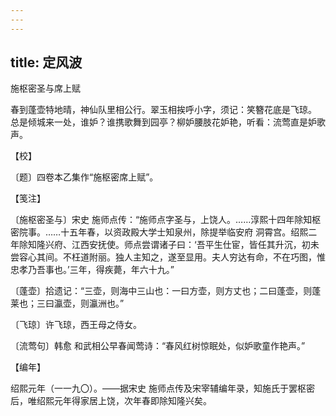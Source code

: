 ```yaml
---
---
---
```

title: 定风波
---



施枢密圣与席上赋





春到蓬壶特地晴，神仙队里相公行。翠玉相挨呼小字，须记：笑簪花底是飞琼。　总是倾城来一处，谁妒？谁携歌舞到园亭？柳妒腰肢花妒艳，听看：流莺直是妒歌声。





【校】


〔题〕四卷本乙集作“施枢密席上赋”。





【笺注】


〔施枢密圣与〕宋史 施师点传：“施师点字圣与，上饶人。……淳熙十四年除知枢密院事。……十五年春，以资政殿大学士知泉州，除提举临安府 洞霄宫。绍熙二年除知隆兴府、江西安抚使。师点尝谓诸子曰：‘吾平生仕宦，皆任其升沉，初未尝容心其间。不枉道附丽。独人主知之，遂至显用。夫人穷达有命，不在巧图，惟忠孝乃吾事也。’三年，得疾薨，年六十九。”

〔蓬壶〕拾遗记：“三壶，则海中三山也：一曰方壶，则方丈也；二曰蓬壶，则蓬莱也；三曰瀛壶，则瀛洲也。”

〔飞琼〕许飞琼，西王母之侍女。

〔流莺句〕韩愈 和武相公早春闻莺诗：“春风红树惊眠处，似妒歌童作艳声。”





【编年】


绍熙元年（一一九〇）。——据宋史 施师点传及宋宰辅编年录，知施氏于罢枢密后，唯绍熙元年得家居上饶，次年春即除知隆兴矣。